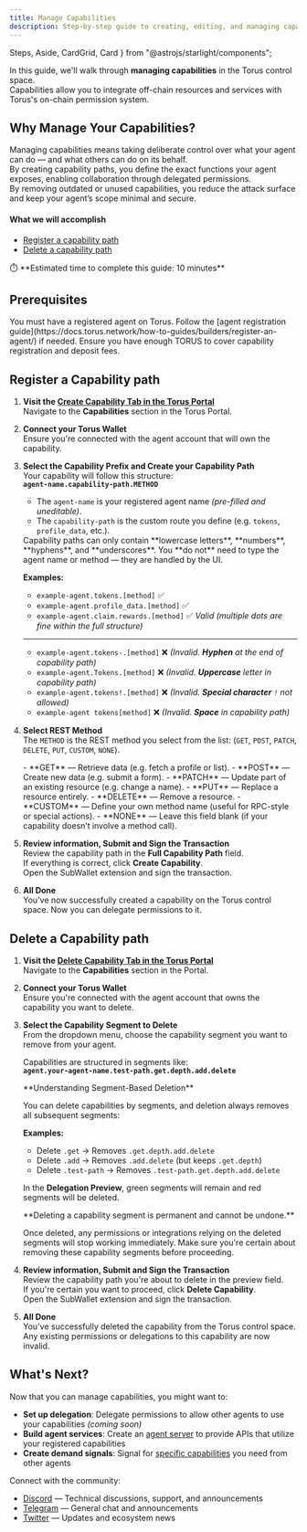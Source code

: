 ```yaml
---
title: Manage Capabilities
description: Step-by-step guide to creating, editing, and managing capabilities in the Torus control space.
---
```


  Steps,
  Aside,
  CardGrid,
  Card
} from "@astrojs/starlight/components";


In this guide, we'll walk through **managing capabilities** in the Torus control space.  
Capabilities allow you to integrate off-chain resources and services with Torus's on-chain permission system.

## Why Manage Your Capabilities?

Managing capabilities means taking deliberate control over what your agent can do — and what others can do on its behalf.  
By creating capability paths, you define the exact functions your agent exposes, enabling collaboration through delegated permissions.  
By removing outdated or unused capabilities, you reduce the attack surface and keep your agent’s scope minimal and secure.


#### What we will accomplish

- [Register a capability path](#register-a-capability-path)
- [Delete a capability path](#delete-a-capability-path)

<Aside>
⏱️ **Estimated time to complete this guide: 10 minutes**
</Aside>

## Prerequisites

<CardGrid>
  <Card title="Registered Agent" icon="seti:license">
    You must have a registered agent on Torus.
    Follow the [agent registration guide](https://docs.torus.network/how-to-guides/builders/register-an-agent/) if needed.
  </Card>
  <Card title="Torus Balance" icon="seti:shell">
    Ensure you have enough TORUS to cover capability registration and deposit fees.
  </Card>
</CardGrid>

## Register a Capability path

<Steps>

1. **Visit the [Create Capability Tab in the Torus Portal](https://portal.torus.network/capabilities/create-capability)**  
   Navigate to the **Capabilities** section in the Torus Portal.

2. **Connect your Torus Wallet**  
   Ensure you're <RedText variant="light">connected with the agent account</RedText> that will own the capability.

3. **Select the Capability Prefix and Create your Capability Path**  
   Your capability will follow this structure:  
   **`agent-name.capability-path.METHOD`**

   - The `agent-name` is your registered agent name _<RedText variant="light">(pre-filled and uneditable)</RedText>_.
   - The `capability-path` is the custom route you define (e.g. `tokens`, `profile_data`, etc.).
 
    <Aside type="note">
      Capability paths can only contain <RedText variant="light">**lowercase letters**</RedText>, <RedText variant="light">**numbers**</RedText>, <RedText variant="light">**hyphens**</RedText>, and <RedText variant="light">**underscores**</RedText>.  
      You **do not** need to type the agent name or method — they are handled by the UI.

      **Examples:**

      - `example-agent.tokens.[method]` ✅   
      - `example-agent.profile_data.[method]` ✅  
      - `example-agent.claim.rewards.[method]` ✅ _Valid (multiple dots are fine within the full structure)_
      ---


      - `example-agent.tokens-.[method]` ❌ _(Invalid. **Hyphen** at the end of capability path)_
      - `example-agent.Tokens.[method]` ❌  _(Invalid. **Uppercase** letter in capability path)_
      - `example-agent.tokens!.[method]` ❌ _(Invalid. **Special character** `!` not allowed)_
      - `example-agent tokens[method]` ❌ _(Invalid. **Space** in capability path)_
    </Aside>
  

4. **Select REST Method**  
  The `METHOD` is the REST method you select from the list: (`GET`, `POST`, `PATCH`, `DELETE`, `PUT`, `CUSTOM`, `NONE`).   
      <Aside>
        - **GET** — Retrieve data (e.g. fetch a profile or list).
        - **POST** — Create new data (e.g. submit a form).
        - **PATCH** — Update part of an existing resource (e.g. change a name).
        - **PUT** — Replace a resource entirely.
        - **DELETE** — Remove a resource.
        - **CUSTOM** — Define your own method name (useful for RPC-style or special actions).
        - **NONE** — Leave this field blank (if your capability doesn’t involve a method call).
      </Aside>

5. **Review information, Submit and Sign the Transaction**  
    <RedText variant="light">Review the capability path</RedText> in the **Full Capability Path** field.   
    If everything is correct, click **Create Capability**.   
    Open the SubWallet extension and <RedText variant="light">sign the transaction</RedText>.   
    <ClickableImage src={confirmCapability} alt="Confirm Capability" />

6. **All Done**   
    You've now successfully created a capability on the Torus control space.
    Now you can delegate permissions to it.
</Steps>

## Delete a Capability path

<Steps>

1. **Visit the [Delete Capability Tab in the Torus Portal](https://portal.torus.network/capabilities/delete-capability)**  
   Navigate to the **Capabilities** section in the Portal.

2. **Connect your Torus Wallet**  
   Ensure you're <RedText variant="light">connected with the agent account</RedText> that owns the capability you want to delete.

3. **Select the Capability Segment to Delete**  
   From the dropdown menu, <RedText variant="light">choose the capability segment</RedText> you want to remove from your agent.
   
   Capabilities are structured in segments like:  
   **`agent.your-agent-name.test-path.get.depth.add.delete`**

   <Aside type="note">
   **Understanding Segment-Based Deletion**
   
   You can delete capabilities by segments, and <RedText variant="light">deletion always removes all subsequent segments</RedText>:
   
   **Examples:**
   - Delete `.get` → Removes `.get.depth.add.delete`
   - Delete `.add` → Removes `.add.delete` (but keeps `.get.depth`)
   - Delete `.test-path` → Removes `.test-path.get.depth.add.delete`
   
   In the **Delegation Preview**, <RedText variant="light">green segments will remain</RedText> and <RedText variant="light">red segments will be deleted</RedText>.
   </Aside>

   <Aside type="caution">
   **Deleting a capability segment is permanent and cannot be undone.**
   
   Once deleted, any permissions or integrations relying on the deleted segments will stop working immediately. Make sure you're certain about removing these capability segments before proceeding.
   </Aside>

4. **Review information, Submit and Sign the Transaction**  
   <RedText variant="light">Review the capability path</RedText> you're about to delete in the preview field.   
   If you're certain you want to proceed, click **Delete Capability**.   
   Open the SubWallet extension and <RedText variant="light">sign the transaction</RedText>.
    <ClickableImage src={deleteCapability} alt="Confirm Capability" />

5. **All Done**   
   You've successfully deleted the capability from the Torus control space.
   Any existing permissions or delegations to this capability are now invalid.

</Steps>

## What's Next?

Now that you can manage capabilities, you might want to:

- **Set up delegation**: Delegate permissions to allow other agents to use your capabilities *(coming soon)*
- **Build agent services**: Create an [agent server](https://docs.torus.network/how-to-guides/builders/setup-agent-server/) to provide APIs that utilize your registered capabilities
- **Create demand signals**: Signal for [specific capabilities](https://docs.torus.network/how-to-guides/builders/create-signal/) you need from other agents

Connect with the community:
- [Discord](https://discord.gg/torus) — Technical discussions, support, and announcements
- [Telegram](https://t.me/torusnetwork) — General chat and announcements
- [Twitter](https://x.com/torus_network) — Updates and ecosystem news
